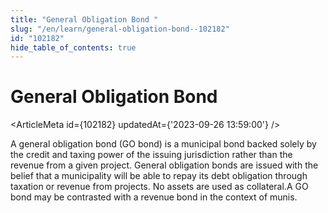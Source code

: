 ```yaml
---
title: "General Obligation Bond "
slug: "/en/learn/general-obligation-bond--102182"
id: "102182"
hide_table_of_contents: true
---
```



# General Obligation Bond 

<ArticleMeta id={102182} updatedAt={'2023-09-26 13:59:00'} />
<div className='border-solid border-b border-t-0 my-4 border-[var(--ifm-color-gray-300)]' />

A general obligation bond (GO bond) is a municipal bond backed solely by the credit and taxing power of the issuing jurisdiction rather than the revenue from a given project. General obligation bonds are issued with the belief that a municipality will be able to repay its debt obligation through taxation or revenue from projects. No assets are used as collateral.A GO bond may be contrasted with a revenue bond in the context of munis.
